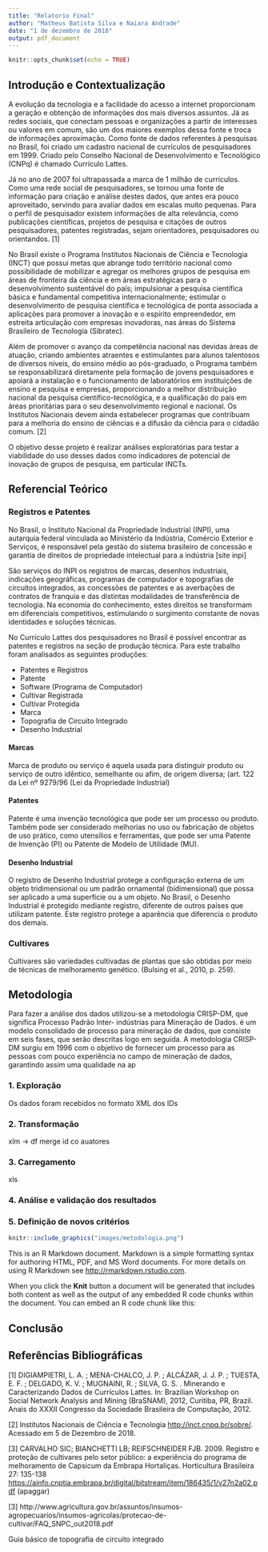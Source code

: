```yaml
---
title: "Relatorio Final"
author: "Matheus Batista Silva e Naiara Andrade"
date: "1 de dezembro de 2018"
output: pdf_document
---
```


```r
knitr::opts_chunk$set(echo = TRUE)
```

## Introdução e Contextualização

A evolução da tecnologia e a facilidade do acesso a internet proporcionam a geração e obtenção de informações dos mais diversos assuntos. Já as redes sociais, que conectam pessoas e organizações a partir de interesses ou valores em comum, são um dos maiores exemplos dessa fonte e troca de informações aproximação. Como fonte de dados referentes à pesquisas no Brasil, foi criado um cadastro nacional de currículos de pesquisadores em 1999. Criado pelo Conselho Nacional de Desenvolvimento e Tecnológico (CNPq) é chamado Currículo Lattes.

Já no ano de 2007 foi ultrapassada a marca de 1 milhão de currículos. Como uma
rede social de pesquisadores, se tornou uma fonte de informação para criação e análise destes dados, que
antes era pouco aproveitado, servindo para avaliar dados em escalas muito pequenas. 
Para o perfil de pesquisador existem informações de alta relevância,
como publicações científicas, projetos de pesquisa e citações de outros pesquisadores, patentes registradas, sejam orientadores, pesquisadores ou orientandos. [1]

No Brasil existe o Programa Institutos Nacionais de Ciência e Tecnologia (INCT) que possui metas que abrange todo território nacional como possibilidade de mobilizar e agregar os melhores grupos de pesquisa em áreas de fronteira da ciência e em áreas estratégicas para o desenvolvimento sustentável do país; impulsionar a pesquisa científica básica e fundamental competitiva internacionalmente; estimular o desenvolvimento de pesquisa científica e tecnológica de ponta associada a aplicações para promover a inovação e o espírito empreendedor, em estreita articulação com empresas inovadoras, nas áreas do Sistema Brasileiro de Tecnologia (Sibratec).

Além de promover o avanço da competência nacional nas devidas áreas de atuação, criando ambientes atraentes e estimulantes para alunos talentosos de diversos níveis, do ensino médio ao pós-graduado, o Programa também se responsabilizará diretamente pela formação de jovens pesquisadores e apoiará a instalação e o funcionamento de laboratórios em instituições de ensino e pesquisa e empresas, proporcionando a melhor distribuição nacional da pesquisa científico-tecnológica, e a qualificação do país em áreas prioritárias para o seu desenvolvimento regional e nacional. Os Institutos Nacionais devem ainda estabelecer programas que contribuam para a melhoria do ensino de ciências e a difusão da ciência para o cidadão comum. [2]

O objetivo desse projeto é realizar análises exploratórias para testar a viabilidade do uso desses dados como indicadores de potencial de inovação de grupos de pesquisa, em particular INCTs.



## Referencial Teórico

### Registros e Patentes

No Brasil, o Instituto Nacional da Propriedade Industrial (INPI), uma autarquia federal vinculada ao Ministério da Indústria, Comércio Exterior e Serviços, é responsável pela gestão do sistema brasileiro de concessão e garantia de direitos de propriedade intelectual para a indústria [site inpi]

São serviços do INPI os registros de marcas, desenhos industriais, indicações geográficas, programas de computador e topografias de circuitos integrados, as concessões de patentes e as averbações de contratos de franquia e das distintas modalidades de transferência de tecnologia. Na economia do conhecimento, estes direitos se transformam em diferenciais competitivos, estimulando o surgimento constante de novas identidades e soluções técnicas. 

No Currículo Lattes dos pesquisadores no Brasil é possível encontrar as patentes e registros na seção de produção técnica. 
Para este trabalho foram analisados as seguintes produções:

- Patentes e Registros
- Patente
- Software (Programa de Computador)
- Cultivar Registrada
- Cultivar Protegida
- Marca
- Topografia de Circuito Integrado
- Desenho Industrial 


#### Marcas

Marca de produto ou serviço é aquela usada para distinguir produto ou serviço de outro idêntico, semelhante ou afim, de origem diversa; (art. 122 da Lei nº 9279/96 (Lei da Propriedade Industrial)

#### Patentes

Patente é uma invenção tecnológica que pode ser um processo ou produto. Também pode ser considerado melhorias no uso ou fabricação de objetos de uso prático, como utensílios e ferramentas, que pode ser uma Patente de Invenção (PI) ou Patente de Modelo de Utilidade (MU). 

#### Desenho Industrial

O registro de Desenho Industrial protege a configuração externa de um objeto tridimensional ou um padrão ornamental (bidimensional) que possa ser aplicado a uma superfície ou a um objeto. No Brasil, o Desenho Industrial é protegido mediante registro, diferente de outros países que utilizam patente. Este registro protege a aparência que diferencia o produto dos demais.

#### 







### Cultivares

Cultivares são variedades cultivadas de plantas que são obtidas por meio de técnicas de melhoramento genético. (Bulsing et al., 2010, p. 259).


## Metodologia 

Para fazer a análise dos dados utilizou-se a metodologia CRISP-DM, que significa Processo Padrão Inter-
indústrias para Mineração de Dados. é um modelo consolidado de processo para mineração de dados, que
consiste em seis fases, que serão descritas logo em seguida. A metodologia CRISP-DM surgiu em 1996 com o
objetivo de fornecer um processo para as pessoas com pouco experiência no campo de mineração de dados,
garantindo assim uma qualidade na ap

### 1. Exploração

Os dados foram recebidos no formato XML dos IDs

### 2. Transformação

xlm -> df merge
id co auatores

### 3. Carregamento

xls 

### 4. Análise e validação dos resultados

### 5. Definição de novos critérios


```r
knitr::include_graphics("images/metodologia.png")
```


This is an R Markdown document. Markdown is a simple formatting syntax for authoring HTML, PDF, and MS Word documents. For more details on using R Markdown see <http://rmarkdown.rstudio.com>.

When you click the **Knit** button a document will be generated that includes both content as well as the output of any embedded R code chunks within the document. You can embed an R code chunk like this:


## Conclusão


## Referências Bibliográficas

[1] DIGIAMPIETRI, L. A. ; MENA-CHALCO, J. P. ; ALCÁZAR, J. J. P. ; TUESTA, E. F. ; DELGADO, K.
V. ; MUGNAINI, R. ; SILVA, G. S. . Minerando e Caracterizando Dados de Currículos Lattes. In: Brazilian
Workshop on Social Network Analysis and Mining (BraSNAM), 2012, Curitiba, PR, Brazil. Anais do XXXII
Congresso da Sociedade Brasileira de Computação, 2012.

[2] Institutos Nacionais de Ciência e Tecnologia <http://inct.cnpq.br/sobre/>. Acessado em 5 de Dezembro de 2018.

[3] CARVALHO SIC; BIANCHETTI LB; REIFSCHNEIDER FJB. 2009. Registro e proteção de cultivares pelo setor público: a experiência do programa de melhoramento de Capsicum da Embrapa Hortaliças. Horticultura Brasileira 27: 135-138 <https://ainfo.cnptia.embrapa.br/digital/bitstream/item/186435/1/v27n2a02.pdf> (apaggar)

[3] http://www.agricultura.gov.br/assuntos/insumos-agropecuarios/insumos-agricolas/protecao-de-cultivar/FAQ_SNPC_out2018.pdf

Guia básico de topografia de circuito integrado
